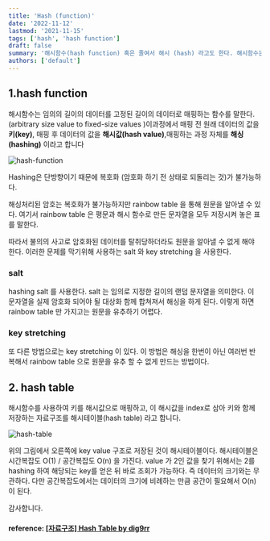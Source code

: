 ```yaml
---
title: 'Hash (function)'
date: '2022-11-12'
lastmod: '2021-11-15'
tags: ['hash', 'hash function']
draft: false
summary: '해시함수(hash function) 혹은 줄여서 해시 (hash) 라고도 한다. 해시함수는 임의의 길이의 데이터를 고정된 길이의 데이터로 매핑하는 함수를 말한다. 이과정에서 매핑 전 원래 데이터의 값을 키(key), 매핑 후 데이터의 값을 해시값(hash value),매핑하는 과정 자체를 해싱(hashing)라고 합니다.'
authors: ['default']
---
```


## 1.hash function

해시함수는 임의의 길이의 데이터를 고정된 길이의 데이터로 매핑하는 함수를 말한다. (arbitrary size value to fixed-size values )이과정에서 매핑 전 원래 데이터의 값을 **키(key)**, 매핑 후 데이터의 값을 **해시값(hash value)**,매핑하는 과정 자체를 **해싱(hashing)** 이라고 합니다

![hash-function](/static/hash-function/hash-function.jpg)

Hashing은 단방향이기 때문에 복호화 (암호화 하기 전 상태로 되돌리는 것)가 불가능하다.

해싱처리된 암호는 복호화가 불가능하지만 rainbow table 을 통해 원문을 알아낼 수 있다. 여기서 rainbow table 은 평문과 해시 함수로 만든 문자열을 모두 저장시켜 놓은 표를 말한다.

따라서 불의의 사고로 암호화된 데이터를 탈취당하더라도 원문을 알아낼 수 없게 해야 한다. 이러한 문제를 막기위해 사용하는 salt 와 key stretching 을 사용한다.

### salt

hashing salt 를 사용한다. salt 는 임의로 지정한 길이의 랜덤 문자열을 의미한다. 이 문자열을 실제 암호화 되어야 될 대상화 함께 합쳐져서 해싱을 하게 된다. 이렇게 하면 rainbow table 만 가지고는 원문을 유추하기 어렵다.

### key stretching

또 다른 방법으로는 key stretching 이 있다. 이 방법은 해싱을 한번이 아닌 여러번 반복해서 rainbow table 으로 원문을 유추 할 수 없게 만드는 방법이다.

## 2. hash table

해시함수를 사용하여 키를 해시값으로 매핑하고, 이 해시값을 index로 삼아 키와 함께 저장하는 자료구조를 해시테이블(hash table) 라고 합니다.

![hash-table](/static/hash-function/hash-table.webp)

위의 그림에서 오른쪽에 key value 구조로 저장된 것이 해시테이블이다. 해시테이블은 시간복잡도 O(1) / 공간복잡도 O(n) 을 가진다. value 가 2인 값을 찾기 위해서는 2를 hashing 하여 해당되는 key를 얻은 뒤 바로 조회가 가능하다. 즉 데이터의 크기와는 무관하다. 다만 공간복잡도에서는 데이터의 크기에 비례하는 만큼 공간이 필요해서 O(n) 이 된다.

감사합니다.

#### reference: [[자료구조] Hash Table by dig9rr](https://dingrr.com/blog/post/%EC%9E%90%EB%A3%8C%EA%B5%AC%EC%A1%B0-hash-table%ED%95%B4%EC%8B%9C%ED%85%8C%EC%9D%B4%EB%B8%94)

